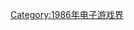 {{Video game companies established in the year|198|6|1979|1990}}

[[Category:1986年电子游戏界|Category:1986年电子游戏界]]
